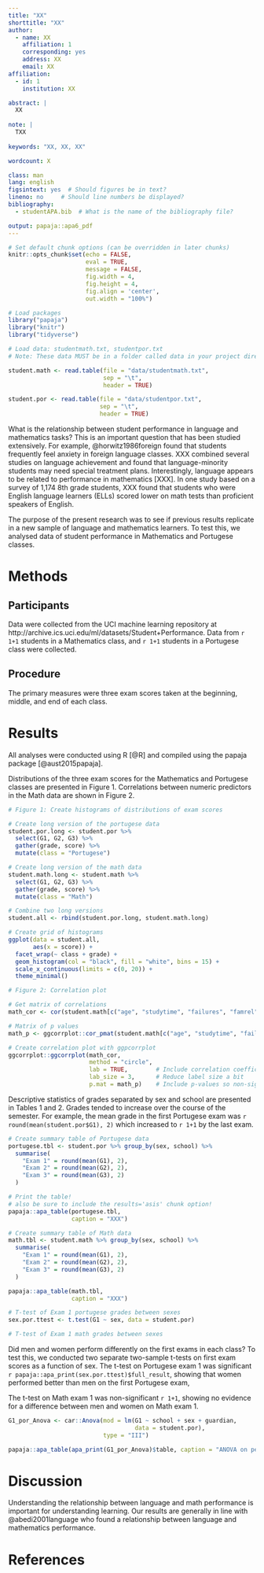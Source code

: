 ```yaml
---
title: "XX"
shorttitle: "XX"
author: 
  - name: XX
    affiliation: 1
    corresponding: yes    
    address: XX
    email: XX
affiliation:
  - id: 1
    institution: XX

abstract: |
  XX
  
note: |  
  TXX
  
keywords: "XX, XX, XX"

wordcount: X

class: man
lang: english
figsintext: yes  # Should figures be in text?
lineno: no     # Should line numbers be displayed?
bibliography:
  - studentAPA.bib  # What is the name of the bibliography file?

output: papaja::apa6_pdf
---
```


```r

# Set default chunk options (can be overridden in later chunks)
knitr::opts_chunk$set(echo = FALSE, 
                      eval = TRUE,
                      message = FALSE, 
                      fig.width = 4, 
                      fig.height = 4,
                      fig.align = 'center',
                      out.width = "100%")

# Load packages
library("papaja")
library("knitr")
library("tidyverse")

# Load data: studentmath.txt, studentpor.txt
# Note: These data MUST be in a folder called data in your project directory!

student.math <- read.table(file = "data/studentmath.txt", 
                           sep = "\t", 
                           header = TRUE)

student.por <- read.table(file = "data/studentpor.txt", 
                          sep = "\t", 
                          header = TRUE)
```

What is the relationship between student performance in language and mathematics tasks? This is an important question that has been studied extensively. For example, @horwitz1986foreign found that students frequently feel anxiety in foreign language classes. XXX combined several studies on language achievement and found that language-minority students may need special treatment plans. Interestingly, language appears to be related to performance in mathematics [XXX]. In one study based on a survey of 1,174 8th grade students, XXX found that students who were English language learners (ELLs) scored lower on math tests than proficient speakers of English.

The purpose of the present research was to see if previous results replicate in a new sample of language and mathematics learners. To test this, we analysed data of student performance in Mathematics and Portugese classes.

# Methods

## Participants

Data were collected from the UCI machine learning repository at http://archive.ics.uci.edu/ml/datasets/Student+Performance. Data from `r  1+1` students in a Mathematics class, and `r 1+1` students in a Portugese class were collected.

## Procedure

The primary measures were three exam scores taken at the beginning, middle, and end of each class. 

# Results

All analyses were conducted using R [@R] and compiled using the papaja package [@aust2015papaja].

Distributions of the three exam scores for the Mathematics and Portugese classes are presented in Figure 1. Correlations between numeric predictors in the Math data are shown in Figure 2.

```r
# Figure 1: Create histograms of distributions of exam scores

# Create long version of the portugese data
student.por.long <- student.por %>% 
  select(G1, G2, G3) %>% 
  gather(grade, score) %>%
  mutate(class = "Portugese")

# Create long version of the math data
student.math.long <- student.math %>% 
  select(G1, G2, G3) %>% 
  gather(grade, score) %>%
  mutate(class = "Math")

# Combine two long versions
student.all <- rbind(student.por.long, student.math.long)

# Create grid of histograms
ggplot(data = student.all, 
       aes(x = score)) +
  facet_wrap(~ class + grade) +
  geom_histogram(col = "black", fill = "white", bins = 15) +
  scale_x_continuous(limits = c(0, 20)) +
  theme_minimal()
```



```r
# Figure 2: Correlation plot

# Get matrix of correlations
math_cor <- cor(student.math[c("age", "studytime", "failures", "famrel", "freetime", "goout", "absences", "G1", "G2", "G3")])

# Matrix of p values
math_p <- ggcorrplot::cor_pmat(student.math[c("age", "studytime", "failures", "famrel", "freetime", "goout", "absences", "G1", "G2", "G3")])

# Create correlation plot with ggpcorrplot
ggcorrplot::ggcorrplot(math_cor, 
                       method = "circle", 
                       lab = TRUE,        # Include correlation coefficient labels
                       lab_size = 3,      # Reduce label size a bit
                       p.mat = math_p)    # Include p-values so non-significant values have X's

```


Descriptive statistics of grades separated by sex and school are presented in Tables 1 and 2. Grades tended to increase over the course of the semester. For example, the mean grade in the first Portugese exam was `r round(mean(student.por$G1), 2)` which increased to `r 1+1` by the last exam.

```r
# Create summary table of Portugese data
portugese.tbl <- student.por %>% group_by(sex, school) %>%
  summarise(
    "Exam 1" = round(mean(G1), 2),
    "Exam 2" = round(mean(G2), 2),
    "Exam 3" = round(mean(G3), 2)
  )

# Print the table!
# also be sure to include the results='asis' chunk option!
papaja::apa_table(portugese.tbl, 
                  caption = "XXX")
```

```r
# Create summary table of Math data
math.tbl <- student.math %>% group_by(sex, school) %>%
  summarise(
    "Exam 1" = round(mean(G1), 2),
    "Exam 2" = round(mean(G2), 2),
    "Exam 3" = round(mean(G3), 2)
  )

papaja::apa_table(math.tbl, 
                  caption = "XXX")
```

```r
# T-test of Exam 1 portugese grades between sexes
sex.por.ttest <- t.test(G1 ~ sex, data = student.por)

# T-test of Exam 1 math grades between sexes

```


Did men and women perform differently on the first exams in each class? To test this, we conducted two separate two-sample t-tests on first exam scores as a function of sex. The t-test on Portugese exam 1 was significant `r papaja::apa_print(sex.por.ttest)$full_result`, showing that women performed better than men on the first Portugese exam,

The t-test on Math exam 1 was non-significant `r 1+1`, showing no evidence for a difference between men and women on Math exam 1.


```r
G1_por_Anova <- car::Anova(mod = lm(G1 ~ school + sex + guardian,
                                    data = student.por),
                           type = "III")

papaja::apa_table(apa_print(G1_por_Anova)$table, caption = "ANOVA on period 1 Portugese scores.")
```


# Discussion

Understanding the relationship between language and math performance is important for understanding learning. Our results are generally in line with @abedi2001language who found a relationship between language and mathematics performance.


# References


\setlength{\parindent}{-0.5in}
\setlength{\leftskip}{0.5in}
\setlength{\parskip}{8pt}
